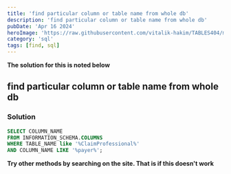 ```yaml
---
title: 'find particular column or table name from whole db'
description: 'find particular column or table name from whole db'
pubDate: 'Apr 16 2024'
heroImage: 'https://raw.githubusercontent.com/vitalik-hakim/TABLES404/main/error_b/sql.png'
category: 'sql'
tags: [find, sql]
---
```


**The solution for this is noted below**

## find particular column or table name from whole db

### Solution

```sql
SELECT COLUMN_NAME
FROM INFORMATION_SCHEMA.COLUMNS
WHERE TABLE_NAME like '%ClaimProfessional%'
AND COLUMN_NAME LIKE '%payer%';
```

**Try other methods by searching on the site. That is if this doesn't work**

